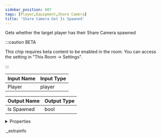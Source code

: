 ```yaml
---
sidebar_position: 607
tags: [Player,Equipment,Share Camera]
title: 'Share Camera Get Is Spawned'
---
```


Gets whether the target player has their Share Camera spawned

:::caution BETA

This chip requires beta content to be enabled in the room. You can access the setting in "This Room -> Settings".

:::

<IChip uuid="f28a5263-76d9-4bba-97f2-2654ae04ce61" />

| Input Name | Input Type |
|-----------|-----------|
| Player | player |

| Output Name | Output Type |
|-----------|-----------|
| Is Spawned | bool |


<details>
  <summary>Properties</summary>
  <div>
    <div>
    <table>
      <thead>
        <tr>
          <th>Room availability:</th>
          <th>Available everywhere</th>
        </tr>
        <tr>
          <th>Is beta required?</th>
          <th>Yes</th>
        </tr>
        <tr>
          <th>Is this chip a trolling risk?</th>
          <th>No</th>
        </tr>
        <tr>
          <th>Is this chip a role assignment risk?</th>
          <th>No</th>
        </tr>
        <tr>
          <th>Chip UUID</th>
          <th>f28a5263-76d9-4bba-97f2-2654ae04ce61</th>
        </tr>
      </thead>
    </table>
    </div>
  </div>
</details>

._extrainfo